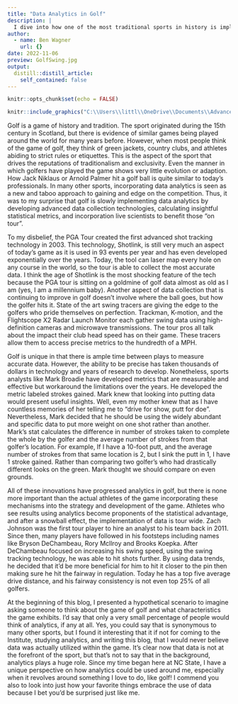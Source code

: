 ```yaml
---
title: "Data Analytics in Golf"
description: |
  I dive into how one of the most traditional sports in history is implementing data into the game.
author:
  - name: Ben Wagner
    url: {}
date: 2022-11-06
preview: GolfSwing.jpg
output:
  distill::distill_article:
    self_contained: false
---
```



```r
knitr::opts_chunk$set(echo = FALSE)
```

```r
knitr::include_graphics("C:\\Users\\littl\\OneDrive\\Documents\\Advanced Data Sci\\Wagner_website\\GolfSwing.jpg")

``` 

Golf is a game of history and tradition. The sport originated during the 15th century in Scotland, but there is evidence of similar games being played around the world for many years before. However, when most people think of the game of golf, they think of green jackets, country clubs, and athletes abiding to strict rules or etiquettes. This is the aspect of the sport that drives the reputations of traditionalism and exclusivity. Even the manner in which golfers have played the game shows very little evolution or adaption. How Jack Niklaus or Arnold Palmer hit a golf ball is quite similar to today’s professionals. In many other sports, incorporating data analytics is seen as a new and taboo approach to gaining and edge on the competition. Thus, it was to my surprise that golf is slowly implementing data analytics by developing advanced data collection technologies, calculating insightful statistical metrics, and incorporation live scientists to benefit those “on tour”.

To my disbelief, the PGA Tour created the first advanced shot tracking technology in 2003. This technology, Shotlink, is still very much an aspect of today’s game as it is used in 93 events per year and has even developed exponentially over the years. Today, the tool can laser map every hole on any course in the world, so the tour is able to collect the most accurate data. I think the age of Shotlink is the most shocking feature of the tech because the PGA tour is sitting on a goldmine of golf data almost as old as I am (yes, I am a millennium baby). Another aspect of data collection that is continuing to improve in golf doesn’t involve where the ball goes, but how the golfer hits it. State of the art swing tracers are giving the edge to the golfers who pride themselves on perfection. Trackman, K-motion, and the Flightscope X2 Radar Launch Monitor each gather swing data using high-definition cameras and microwave transmissions. The tour pros all talk about the impact their club head speed has on their game. These tracers allow them to access precise metrics to the hundredth of a MPH.
	
Golf is unique in that there is ample time between plays to measure accurate data. However, the ability to be precise has taken thousands of dollars in technology and years of research to develop. Nonetheless, sports analysts like Mark Broadie have developed metrics that are measurable and effective but workaround the limitations over the years. He developed the metric labeled strokes gained. Mark knew that looking into putting data would present useful insights. Well, even my mother knew that as I have countless memories of her telling me to “drive for show, putt for doe”. Nevertheless, Mark decided that he should be using the widely abundant and specific data to put more weight on one shot rather than another. Mark’s stat calculates the difference in number of strokes taken to complete the whole by the golfer and the average number of strokes from that golfer’s location. For example, If I have a 10-foot putt, and the average number of strokes from that same location is 2, but I sink the putt in 1, I have 1 stroke gained. Rather than comparing two golfer’s who had drastically different looks on the green. Mark thought we should compare on even grounds.
	
All of these innovations have progressed analytics in golf, but there is none more important than the actual athletes of the game incorporating these mechanisms into the strategy and development of the game. Athletes who see results using analytics become proponents of the statistical advantage, and after a snowball effect, the implementation of data is tour wide. Zach Johnson was the first tour player to hire an analyst to his team back in 2011. Since then, many players have followed in his footsteps including names like Bryson DeChambeau, Rory Mcllroy and Brooks Koepka. After DeChambeau focused on increasing his swing speed, using the swing tracking technology, he was able to hit shots further. By using data trends, he decided that it’d be more beneficial for him to hit it closer to the pin then making sure he hit the fairway in regulation. Today he has a top five average drive distance, and his fairway consistency is not even top 25% of all golfers. 
	
At the beginning of this blog, I presented a hypothetical scenario to imagine asking someone to think about the game of golf and what characteristics the game exhibits. I’d say that only a very small percentage of people would think of analytics, if any at all. Yes, you could say that is synonymous to many other sports, but I found it interesting that it if not for coming to the Institute, studying analytics, and writing this blog, that I would never believe data was actually utilized within the game. It’s clear now that data is not at the forefront of the sport, but that’s not to say that in the background, analytics plays a huge role. Since my time began here at NC State, I have a unique perspective on how analytics could be used around me, especially when it revolves around something I love to do, like golf! I commend you also to look into just how your favorite things embrace the use of data because I bet you’d be surprised just like me.